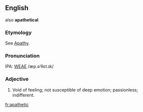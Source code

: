 ==English==
also '''apathetical'''

===Etymology===
See  [[Apathy]].

===Pronunciation===
IPA: [[WEAE]] /æp.əˈθɛt.ɪk/

===Adjective===
# Void of feeling; not susceptible of deep emotion; passionless; indifferent.
<!-- material copied from Webster's Revised Unabridged Dictionary (1913) -->

[[fr:apathetic]]